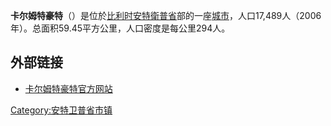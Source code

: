 {{infobox Belgium Municipality|
|name=Kalmthout
|picture=Kalmthout 1.JPG
|picture-legend= Town hall
|map=KalmthoutLocatie.png
|map-legend=Location of Kalmthout in the province of Antwerp
|arms=Coat of arms of Kalmthout.jpg
|flag=Vlagkalmthout1.jpg
|region={{BE-REG-FLE}}
|community={{BE-NL}}
|province={{BE-PROV-AN}}
|arrondissement=[[Arrondissement_of_Antwerp|Antwerp]]
|nis=11022
|pyramid-date=
|0-19= 
|18-64=
|65=
|foreigners=
|foreigners-date=
|mayor=Lukas Jacobs (CD&V)
|majority= [[CD&V|CD&V]], [[VLD|VLD]]
|postal-codes=2920
|telephone-area=03
|web=[http://www.kalmthout.be/ www.kalmthout.be]
|lat_deg=51
|lat_min=23
|lon_deg=04
|lon_min=28
|}}

'''卡尔姆特豪特'''（{{lang-nl|Kalmthout}}）是位於[[比利时|比利时]][[安特衛普省|安特衛普省]]部的一座[[城市|城市]]，人口17,489人（2006年）。总面积59.45平方公里，人口密度是每公里294人。

== 外部链接 ==
*[http://www.kalmthout.be/ 卡尔姆特豪特官方网站]{{Wayback|url=http://www.kalmthout.be/ |date=19991012210031 }}

{{安特卫普省市区}}
{{Belgium-geo-stub}}
{{DEFAULTSORT:Kalmthout}}

[[Category:安特卫普省市镇|Category:安特卫普省市镇]]